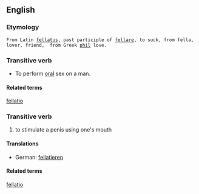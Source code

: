 ==English==

===Etymology===

 From Latin [[fellatus]], past participle of [[fellare]], to suck, from fella, lover, friend,  from Greek [[phil]] love.

===Transitive verb===
* To perform [[oral]] sex on a man.

====Related terms====
[[fellatio]]

===Transitive verb===
# to stimulate a penis using one's mouth

====Translations====
*German: [[fellatieren]]

====Related terms====
[[fellatio]]